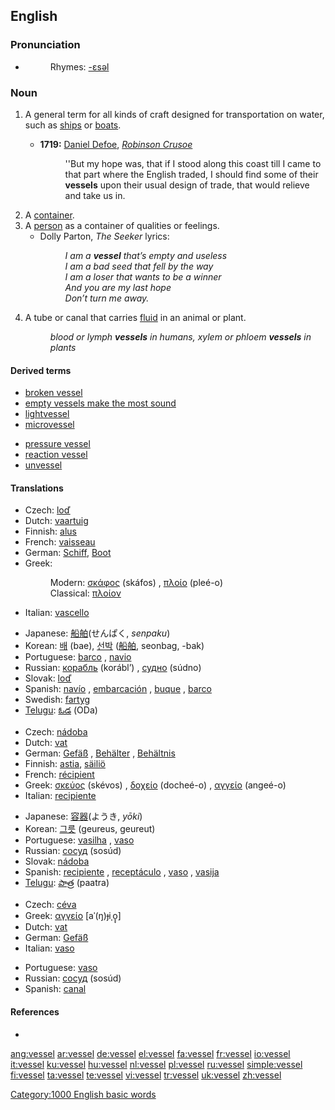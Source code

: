 ==English==

===Pronunciation===
*{{audio|en-us-vessel.ogg|Audio (US)}}
*:Rhymes: [[Rhymes:English:-ɛsəl|-ɛsəl]]

===Noun===
{{en-noun}}

# {{nautical}} A general term for all kinds of craft designed for transportation on water, such as [[ship]]s or [[boat]]s.
#* '''1719:''' [[w:Daniel Defoe|Daniel Defoe]], ''[[w:Robinson Crusoe|Robinson Crusoe]]''
#*: ''But my hope was, that if I stood along this coast till I came to that part where the English traded, I should find some of their '''vessels''' upon their usual design of trade, that would relieve and take us in.
# A [[container]].
# A [[person]] as a container of qualities or feelings.
#*Dolly Parton, ''The Seeker'' lyrics:
#*:''I am a '''vessel''' that’s empty and useless'' <BR />''I am a bad seed that fell by the way''<BR />''I am a loser that wants to be a winner''<BR />''And you are my last hope''<BR />''Don’t turn me away.''
# {{biology}} A tube or canal that carries [[fluid]] in an animal or plant.
#:''blood or lymph '''vessels''' in humans, xylem or phloem '''vessels''' in plants''

====Derived terms====
{{top3}}
*[[broken vessel]]
*[[empty vessels make the most sound]]
*[[lightvessel]]
*[[microvessel]]
{{mid3}}
*[[pressure vessel]]
*[[reaction vessel]]
*[[unvessel]]
{{bottom3}}

====Translations====
{{trans-top|craft}}
*Czech: [[loď]] {{f}}
*Dutch: [[vaartuig]] {{n}}
*Finnish: [[alus#Finnish|alus]]
*French: [[vaisseau]] {{m}}
*German: [[Schiff]], [[Boot]] {{n}}
*Greek:
*:Modern: [[σκάφος]] (skáfos) {{n}}, [[πλοίο]] (pleé-o) {{n}}
*:Classical: [[πλοίον]]
*Italian: [[vascello]] {{m}}
{{trans-mid}}
*Japanese: [[船舶]](せんぱく, ''senpaku'')
*Korean: [[배]] (bae), [[선박]] ([[船舶]], seonbag, -bak)
*Portuguese: [[barco]] {{m}}, [[navio]] {{m}}
*Russian: [[корабль]] (korábl’) {{m}}, [[судно]] (súdno) {{m}}
*Slovak: [[loď]] {{f}}
*Spanish: [[navío]] {{m}}, [[embarcación]] {{f}}, [[buque]] {{m}}, [[barco]] {{m}}
*Swedish: [[fartyg]]
*[[Telugu]]: [[ఓడ]] (ODa)
{{trans-bottom}}

{{trans-top|container}}
*Czech: [[nádoba]] {{f}}
*Dutch: [[vat]] {{n}}
*German: [[Gefäß]] {{n}}, [[Behälter]] {{m}}, [[Behältnis]] {{n}}
*Finnish: [[astia]], [[säiliö]]
*French: [[recipient#French|récipient]] {{m}}
*Greek: [[σκεύος]] (skévos) {{n}}, [[δοχείο]] (docheé-o) {{n}}, [[αγγείο]] (angeé-o) {{n}}
*Italian: [[recipiente]] {{m}}
{{trans-mid}}
*Japanese: [[容器]](ようき, ''yōki'')
*Korean: [[그릇]] (geureus, geureut)
*Portuguese: [[vasilha]] {{f}}, [[vaso]] {{m}}
*Russian: [[сосуд]] (sosúd) {{m}}
*Slovak: [[nádoba]] {{f}}
*Spanish: [[recipiente]] {{m}}, [[receptáculo]] {{m}}, [[vaso]] {{m}}, [[vasija]] {{f}}
*[[Telugu]]: [[పాత్ర]] (paatra)
{{trans-bottom}}

{{trans-top|tube or canal that carries fluid in an animal or plant}}
*Czech: [[céva]] {{f}}
*Greek: [[αγγείο]] [aˈ(ŋ)ɟiˌo̞̞] {{n}}
*Dutch: [[vat]] {{n}}
*German: [[Gefäß]] {{n}}
*Italian: [[vaso]] {{m}}
{{trans-mid}}
*Portuguese: [[vaso]] {{m}}
*Russian: [[сосуд]] (sosúd) {{m}}
*Spanish: [[canal]] {{m}}
{{trans-bottom}}

====References====
*{{R:Webster NCD 1974}}

[[Category:1000 English basic words]]

[[ang:vessel]]
[[ar:vessel]]
[[de:vessel]]
[[el:vessel]]
[[fa:vessel]]
[[fr:vessel]]
[[io:vessel]]
[[it:vessel]]
[[ku:vessel]]
[[hu:vessel]]
[[nl:vessel]]
[[pl:vessel]]
[[ru:vessel]]
[[simple:vessel]]
[[fi:vessel]]
[[ta:vessel]]
[[te:vessel]]
[[vi:vessel]]
[[tr:vessel]]
[[uk:vessel]]
[[zh:vessel]]